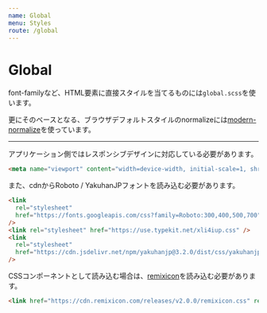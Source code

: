 ```yaml
---
name: Global
menu: Styles
route: /global
---
```


# Global

font-familyなど、HTML要素に直接スタイルを当てるものには`global.scss`を使います。

更にそのベースとなる、ブラウザデフォルトスタイルのnormalizeには[modern-normalize](https://github.com/sindresorhus/modern-normalize)を使っています。

---

アプリケーション側ではレスポンシブデザインに対応している必要があります。

```html
<meta name="viewport" content="width=device-width, initial-scale=1, shrink-to-fit=no">
```

また、cdnからRoboto / YakuhanJPフォントを読み込む必要があります。

```html
<link
  rel="stylesheet"
  href="https://fonts.googleapis.com/css?family=Roboto:300,400,500,700"
/>
<link rel="stylesheet" href="https://use.typekit.net/xli4iup.css" />
<link
  rel="stylesheet"
  href="https://cdn.jsdelivr.net/npm/yakuhanjp@3.2.0/dist/css/yakuhanjp_s-narrow.min.css"
/>
```

CSSコンポーネントとして読み込む場合は、[remixicon](https://github.com/Remix-Design/remixicon)を読み込む必要があります。

```html
<link href="https://cdn.remixicon.com/releases/v2.0.0/remixicon.css" rel="stylesheet">
```